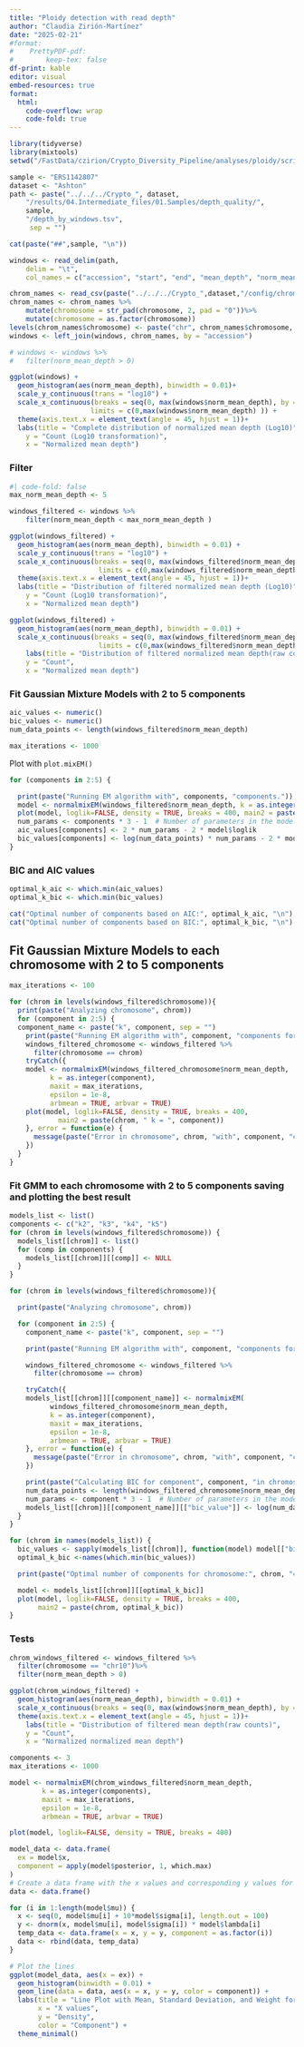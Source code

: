 ```yaml
---
title: "Ploidy detection with read depth"
author: "Claudia Zirión-Martínez"
date: "2025-02-21"
#format: 
#    PrettyPDF-pdf:
#        keep-tex: false
df-print: kable
editor: visual
embed-resources: true
format:
  html:
    code-overflow: wrap
    code-fold: true
---
```


```r
library(tidyverse)
library(mixtools)
setwd("/FastData/czirion/Crypto_Diversity_Pipeline/analyses/ploidy/scripts")
```

```r
sample <- "ERS1142807"
dataset <- "Ashton"
path <- paste("../../../Crypto_", dataset,
    "/results/04.Intermediate_files/01.Samples/depth_quality/",
    sample,
    "/depth_by_windows.tsv",
     sep = "")
```

```r
cat(paste("##",sample, "\n"))
```
```r
windows <- read_delim(path,
    delim = "\t",
    col_names = c("accession", "start", "end", "mean_depth", "norm_mean_depth", "smooth_norm_mean_depth"))
```

```r
chrom_names <- read_csv(paste("../../../Crypto_",dataset,"/config/chromosomes.csv", sep =""))
chrom_names <- chrom_names %>%
    mutate(chromosome = str_pad(chromosome, 2, pad = "0"))%>%
    mutate(chromosome = as.factor(chromosome))
levels(chrom_names$chromosome) <- paste("chr", chrom_names$chromosome, sep="")
windows <- left_join(windows, chrom_names, by = "accession") 
```

```r
# windows <- windows %>%
#   filter(norm_mean_depth > 0)
```

```r
ggplot(windows) +
  geom_histogram(aes(norm_mean_depth), binwidth = 0.01)+
  scale_y_continuous(trans = "log10") +
  scale_x_continuous(breaks = seq(0, max(windows$norm_mean_depth), by = 5),
                    limits = c(0,max(windows$norm_mean_depth) )) +
  theme(axis.text.x = element_text(angle = 45, hjust = 1))+
  labs(title = "Complete distribution of normalized mean depth (Log10)",
    y = "Count (Log10 transformation)",
    x = "Normalized mean depth")
```

### Filter

```r
#| code-fold: false
max_norm_mean_depth <- 5
```
```r
windows_filtered <- windows %>%
    filter(norm_mean_depth < max_norm_mean_depth )
```
```r
ggplot(windows_filtered) +
  geom_histogram(aes(norm_mean_depth), binwidth = 0.01) +
  scale_y_continuous(trans = "log10") +
  scale_x_continuous(breaks = seq(0, max(windows_filtered$norm_mean_depth), by = 1),
                      limits = c(0,max(windows_filtered$norm_mean_depth) )) +
  theme(axis.text.x = element_text(angle = 45, hjust = 1))+
  labs(title = "Distribution of filtered normalized mean depth (Log10)",
    y = "Count (Log10 transformation)",
    x = "Normalized mean depth")
```
```r
ggplot(windows_filtered) +
  geom_histogram(aes(norm_mean_depth), binwidth = 0.01) +
  scale_x_continuous(breaks = seq(0, max(windows_filtered$norm_mean_depth), by = 1),
                      limits = c(0,max(windows_filtered$norm_mean_depth) )) +  theme(axis.text.x = element_text(angle = 45, hjust = 1))+
    labs(title = "Distribution of filtered normalized mean depth(raw counts)",
    y = "Count",
    x = "Normalized mean depth")
```

### Fit Gaussian Mixture Models with 2 to 5 components

```r
aic_values <- numeric()
bic_values <- numeric()
num_data_points <- length(windows_filtered$norm_mean_depth)
```

```r
max_iterations <- 1000
```

Plot with `plot.mixEM()`
```r
for (components in 2:5) {

  print(paste("Running EM algorithm with", components, "components."))
  model <- normalmixEM(windows_filtered$norm_mean_depth, k = as.integer(components), maxit = max_iterations, epsilon = 1e-8, arbmean = TRUE, arbvar = TRUE)
  plot(model, loglik=FALSE, density = TRUE, breaks = 400, main2 = paste("k = ", components))
  num_params <- components * 3 - 1  # Number of parameters in the model
  aic_values[components] <- 2 * num_params - 2 * model$loglik
  bic_values[components] <- log(num_data_points) * num_params - 2 * model$loglik
}
```

### BIC and AIC values

```r
optimal_k_aic <- which.min(aic_values)
optimal_k_bic <- which.min(bic_values)
```

```r
cat("Optimal number of components based on AIC:", optimal_k_aic, "\n")
cat("Optimal number of components based on BIC:", optimal_k_bic, "\n")
```

## Fit Gaussian Mixture Models to each chromosome with 2 to 5 components

```r
max_iterations <- 100
```
```r
for (chrom in levels(windows_filtered$chromosome)){
  print(paste("Analyzing chromosome", chrom))
  for (component in 2:5) {
  component_name <- paste("k", component, sep = "")
    print(paste("Running EM algorithm with", component, "components for chromosome", chrom))
    windows_filtered_chromosome <- windows_filtered %>%
      filter(chromosome == chrom)
    tryCatch({
    model <- normalmixEM(windows_filtered_chromosome$norm_mean_depth, 
          k = as.integer(component), 
          maxit = max_iterations, 
          epsilon = 1e-8, 
          arbmean = TRUE, arbvar = TRUE)
    plot(model, loglik=FALSE, density = TRUE, breaks = 400, 
            main2 = paste(chrom, " k = ", component))
    }, error = function(e) {
      message(paste("Error in chromosome", chrom, "with", component, "components:", e$message))
    })
  }
}
```

### Fit GMM to each chromosome with 2 to 5 components saving and plotting the best result
```r
models_list <- list()
components <- c("k2", "k3", "k4", "k5")
for (chrom in levels(windows_filtered$chromosome)) {
  models_list[[chrom]] <- list()
  for (comp in components) {
    models_list[[chrom]][[comp]] <- NULL
  }
}
```
```r
for (chrom in levels(windows_filtered$chromosome)){

  print(paste("Analyzing chromosome", chrom))

  for (component in 2:5) {
    component_name <- paste("k", component, sep = "")

    print(paste("Running EM algorithm with", component, "components for chromosome", chrom))

    windows_filtered_chromosome <- windows_filtered %>%
      filter(chromosome == chrom)

    tryCatch({
    models_list[[chrom]][[component_name]] <- normalmixEM(
          windows_filtered_chromosome$norm_mean_depth, 
          k = as.integer(component), 
          maxit = max_iterations, 
          epsilon = 1e-8, 
          arbmean = TRUE, arbvar = TRUE)
    }, error = function(e) {
      message(paste("Error in chromosome", chrom, "with", component, "components:", e$message))
    })

    print(paste("Calculating BIC for component", component, "in chromosome", chrom))
    num_data_points <- length(windows_filtered_chromosome$norm_mean_depth)
    num_params <- component * 3 - 1  # Number of parameters in the model
    models_list[[chrom]][[component_name]][["bic_value"]] <- log(num_data_points) * num_params - 2 * models_list[[chrom]][[component_name]][["loglik"]]
  }
}
```

```r
for (chrom in names(models_list)) {
  bic_values <- sapply(models_list[[chrom]], function(model) model[["bic_value"]])
  optimal_k_bic <-names(which.min(bic_values))

  print(paste("Optimal number of components for chromosome:", chrom, "=", optimal_k_bic))

  model <- models_list[[chrom]][[optimal_k_bic]]
  plot(model, loglik=FALSE, density = TRUE, breaks = 400, 
       main2 = paste(chrom, optimal_k_bic))
}
```

### Tests
```r
chrom_windows_filtered <- windows_filtered %>%
  filter(chromosome == "chr10")%>%
  filter(norm_mean_depth > 0)
```
```r
ggplot(chrom_windows_filtered) +
  geom_histogram(aes(norm_mean_depth), binwidth = 0.01) +
  scale_x_continuous(breaks = seq(0, max(windows$norm_mean_depth), by = 50)) +
  theme(axis.text.x = element_text(angle = 45, hjust = 1))+
    labs(title = "Distribution of filtered mean depth(raw counts)",
    y = "Count",
    x = "Normalized normalized mean depth")
```

```r
components <- 3
max_iterations <- 1000
```
```r
model <- normalmixEM(chrom_windows_filtered$norm_mean_depth, 
        k = as.integer(components), 
        maxit = max_iterations, 
        epsilon = 1e-8, 
        arbmean = TRUE, arbvar = TRUE)
```

```r
plot(model, loglik=FALSE, density = TRUE, breaks = 400)
```


```r
model_data <- data.frame(
  ex = model$x,
  component = apply(model$posterior, 1, which.max)
)
# Create a data frame with the x values and corresponding y values for each distribution
data <- data.frame()

for (i in 1:length(model$mu)) {
  x <- seq(0, model$mu[i] + 10*model$sigma[i], length.out = 100)
  y <- dnorm(x, model$mu[i], model$sigma[i]) * model$lambda[i]
  temp_data <- data.frame(x = x, y = y, component = as.factor(i))
  data <- rbind(data, temp_data)
}

# Plot the lines
ggplot(model_data, aes(x = ex)) +
  geom_histogram(binwidth = 0.01) +
  geom_line(data = data, aes(x = x, y = y, color = component)) +
  labs(title = "Line Plot with Mean, Standard Deviation, and Weight for Each Component",
       x = "X values",
       y = "Density",
       color = "Component") +
  theme_minimal()

```

